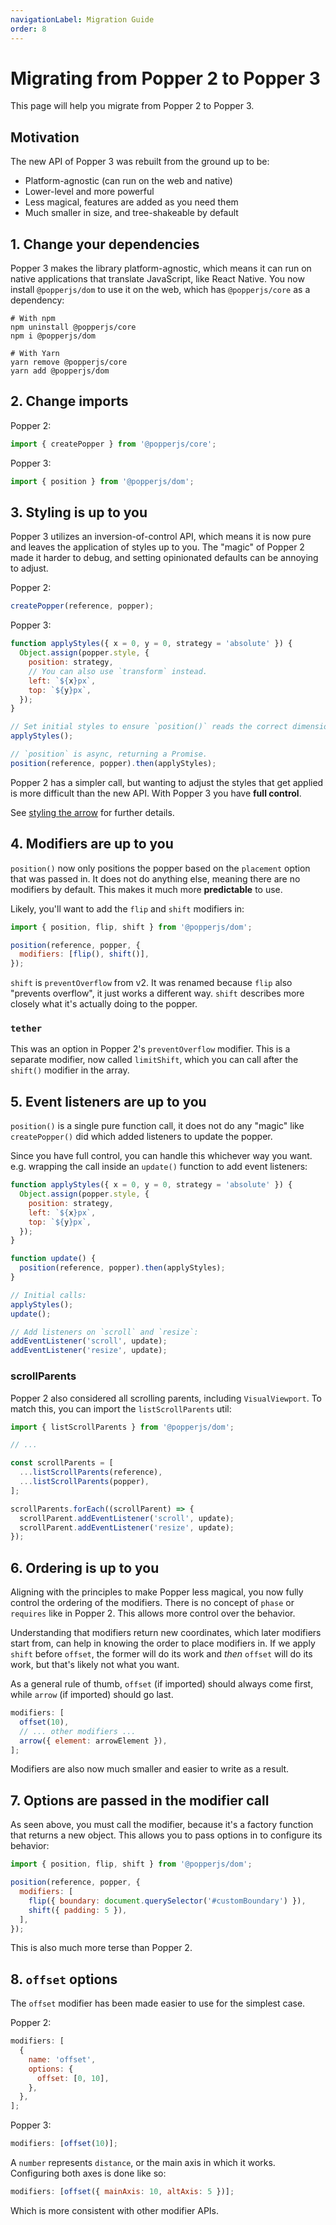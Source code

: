 ```yaml
---
navigationLabel: Migration Guide
order: 8
---
```


# Migrating from Popper 2 to Popper 3

This page will help you migrate from Popper 2 to Popper 3.

## Motivation

The new API of Popper 3 was rebuilt from the ground up to be:

- Platform-agnostic (can run on the web and native)
- Lower-level and more powerful
- Less magical, features are added as you need them
- Much smaller in size, and tree-shakeable by default

## 1. Change your dependencies

Popper 3 makes the library platform-agnostic, which means it can run on native
applications that translate JavaScript, like React Native. You now install
`@popperjs/dom` to use it on the web, which has `@popperjs/core` as a
dependency:

```shell
# With npm
npm uninstall @popperjs/core
npm i @popperjs/dom

# With Yarn
yarn remove @popperjs/core
yarn add @popperjs/dom
```

## 2. Change imports

Popper 2:

```js
import { createPopper } from '@popperjs/core';
```

Popper 3:

```js
import { position } from '@popperjs/dom';
```

## 3. Styling is up to you

Popper 3 utilizes an inversion-of-control API, which means it is now pure and
leaves the application of styles up to you. The "magic" of Popper 2 made it
harder to debug, and setting opinionated defaults can be annoying to adjust.

Popper 2:

```js
createPopper(reference, popper);
```

Popper 3:

```js
function applyStyles({ x = 0, y = 0, strategy = 'absolute' }) {
  Object.assign(popper.style, {
    position: strategy,
    // You can also use `transform` instead.
    left: `${x}px`,
    top: `${y}px`,
  });
}

// Set initial styles to ensure `position()` reads the correct dimensions.
applyStyles();

// `position` is async, returning a Promise.
position(reference, popper).then(applyStyles);
```

Popper 2 has a simpler call, but wanting to adjust the styles that get applied
is more difficult than the new API. With Popper 3 you have **full control**.

See [styling the arrow](../tutorial/#arrow-modifier) for further details.

## 4. Modifiers are up to you

`position()` now only positions the popper based on the `placement` option that
was passed in. It does not do anything else, meaning there are no modifiers by
default. This makes it much more **predictable** to use.

Likely, you'll want to add the `flip` and `shift` modifiers in:

```js
import { position, flip, shift } from '@popperjs/dom';

position(reference, popper, {
  modifiers: [flip(), shift()],
});
```

`shift` is `preventOverflow` from v2. It was renamed because `flip` also
"prevents overflow", it just works a different way. `shift` describes more
closely what it's actually doing to the popper.

### `tether`

This was an option in Popper 2's `preventOverflow` modifier. This is a separate
modifier, now called `limitShift`, which you can call after the `shift()`
modifier in the array.

## 5. Event listeners are up to you

`position()` is a single pure function call, it does not do any "magic" like
`createPopper()` did which added listeners to update the popper.

Since you have full control, you can handle this whichever way you want. e.g.
wrapping the call inside an `update()` function to add event listeners:

```js
function applyStyles({ x = 0, y = 0, strategy = 'absolute' }) {
  Object.assign(popper.style, {
    position: strategy,
    left: `${x}px`,
    top: `${y}px`,
  });
}

function update() {
  position(reference, popper).then(applyStyles);
}

// Initial calls:
applyStyles();
update();

// Add listeners on `scroll` and `resize`:
addEventListener('scroll', update);
addEventListener('resize', update);
```

### scrollParents

Popper 2 also considered all scrolling parents, including `VisualViewport`. To
match this, you can import the `listScrollParents` util:

```js
import { listScrollParents } from '@popperjs/dom';

// ...

const scrollParents = [
  ...listScrollParents(reference),
  ...listScrollParents(popper),
];

scrollParents.forEach((scrollParent) => {
  scrollParent.addEventListener('scroll', update);
  scrollParent.addEventListener('resize', update);
});
```

## 6. Ordering is up to you

Aligning with the principles to make Popper less magical, you now fully control
the ordering of the modifiers. There is no concept of `phase` or `requires` like
in Popper 2. This allows more control over the behavior.

Understanding that modifiers return new coordinates, which later modifiers start
from, can help in knowing the order to place modifiers in. If we apply `shift`
before `offset`, the former will do its work and _then_ `offset` will do its
work, but that's likely not what you want.

As a general rule of thumb, `offset` (if imported) should always come first,
while `arrow` (if imported) should go last.

```js
modifiers: [
  offset(10),
  // ... other modifiers ...
  arrow({ element: arrowElement }),
];
```

Modifiers are also now much smaller and easier to write as a result.

## 7. Options are passed in the modifier call

As seen above, you must call the modifier, because it's a factory function that
returns a new object. This allows you to pass options in to configure its
behavior:

```js
import { position, flip, shift } from '@popperjs/dom';

position(reference, popper, {
  modifiers: [
    flip({ boundary: document.querySelector('#customBoundary') }),
    shift({ padding: 5 }),
  ],
});
```

This is also much more terse than Popper 2.

## 8. `offset` options

The `offset` modifier has been made easier to use for the simplest case.

Popper 2:

```js
modifiers: [
  {
    name: 'offset',
    options: {
      offset: [0, 10],
    },
  },
];
```

Popper 3:

```js
modifiers: [offset(10)];
```

A `number` represents `distance`, or the main axis in which it works.
Configuring both axes is done like so:

```js
modifiers: [offset({ mainAxis: 10, altAxis: 5 })];
```

Which is more consistent with other modifier APIs.
